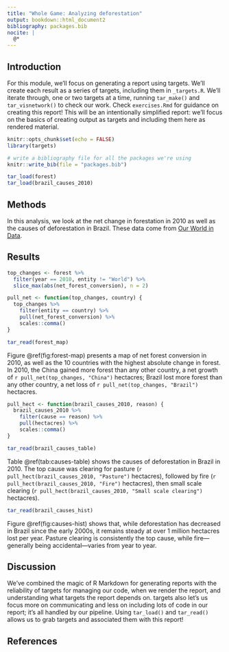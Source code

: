 ```yaml
---
title: "Whole Game: Analyzing deforestation"
output: bookdown::html_document2
bibliography: packages.bib
nocite: |
  @*
---
```


## Introduction

For this module, we'll focus on generating a report using targets.
We'll create each result as a series of targets, including them in `_targets.R`.
We'll iterate through, one or two targets at a time, running `tar_make()` and `tar_visnetwork()` to check our work.
Check `exercises.Rmd` for guidance on creating this report!
This will be an intentionally simplified report: we'll focus on the basics of creating output as targets and including them here as rendered material.

```r
knitr::opts_chunk$set(echo = FALSE)
library(targets)

# write a bibliography file for all the packages we're using
knitr::write_bib(file = "packages.bib")

tar_load(forest)
tar_load(brazil_causes_2010)
```

## Methods

In this analysis, we look at the net change in forestation in 2010 as well as the causes of deforestation in Brazil.
These data come from [Our World in Data](https://ourworldindata.org/forests-and-deforestation).

## Results

```r
top_changes <- forest %>% 
  filter(year == 2010, entity != "World") %>% 
  slice_max(abs(net_forest_conversion), n = 2)

pull_net <- function(top_changes, country) {
  top_changes %>% 
    filter(entity == country) %>% 
    pull(net_forest_conversion) %>% 
    scales::comma()
}
```

```r
tar_read(forest_map)
```

Figure \@ref(fig:forest-map) presents a map of net forest conversion in 2010, as well as the 10 countries with the highest absolute change in forest.
In 2010, the China gained more forest than any other country, a net growth of `r pull_net(top_changes, "China")` hectacres; Brazil lost more forest than any other country, a net loss of `r pull_net(top_changes, "Brazil")` hectacres.

```r
pull_hect <- function(brazil_causes_2010, reason) {
  brazil_causes_2010 %>% 
    filter(cause == reason) %>% 
    pull(hectacres) %>% 
    scales::comma()
}

tar_read(brazil_causes_table)
```

Table \@ref(tab:causes-table) shows the causes of deforestation in Brazil in 2010.
The top cause was clearing for pasture (`r pull_hect(brazil_causes_2010, "Pasture")` hectacres), followed by fire (`r pull_hect(brazil_causes_2010, "Fire")` hectacres), then small scale clearing (`r pull_hect(brazil_causes_2010, "Small scale clearing")` hectacres).

```r
tar_read(brazil_causes_hist)
```

Figure \@ref(fig:causes-hist) shows that, while deforestation has decreased in Brazil since the early 2000s, it remains steady at over 1 million hectacres lost per year.
Pasture clearing is consistently the top cause, while fire---generally being accidental---varies from year to year.

## Discussion

We've combined the magic of R Markdown for generating reports with the reliability of targets for managing our code, when we render the report, and understanding what targets the report depends on.
targets also let's us focus more on communicating and less on including lots of code in our report; it's all handled by our pipeline.
Using `tar_load()` and `tar_read()` allows us to grab targets and associated them with this report!

## References
